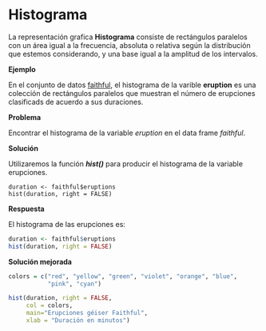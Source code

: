 
# Histograma

La representación grafica __Histograma__ consiste de rectángulos paralelos con un área igual a la frecuencia, absoluta o relativa según la distribución que estemos considerando, y una base igual a la amplitud de los intervalos. 

__Ejemplo__

En el conjunto de datos [faithful](./README.md), el histograma de la varible __eruption__ es una colección de rectángulos paralelos que muestran el número de erupciones clasificads de acuerdo a sus duraciones.

__Problema__

Encontrar el histograma de la variable _eruption_ en el data frame _faithful_.

__Solución__

Utilizaremos la función ___hist()___ para producir el histograma de la variable erupciones.

```
duration <- faithful$eruptions
hist(duration, right = FALSE)

```

__Respuesta__

El histograma de las erupciones es:

```r
duration <- faithful$eruptions
hist(duration, right = FALSE)

```


__Solución mejorada__

```r
colors = c("red", "yellow", "green", "violet", "orange", "blue",
           "pink", "cyan")

hist(duration, right = FALSE,
     col = colors,
     main="Erupciones géiser Faithful",
     xlab = "Duración en minutos")

```

